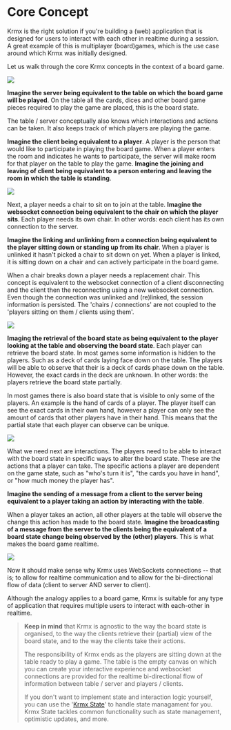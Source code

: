 # Core Concept
Krmx is the right solution if you're building a (web) application that is designed for users to interact with each other in realtime during a session. A great example of this is multiplayer (board)games, which is the use case around which Krmx was initially designed.

Let us walk through the core Krmx concepts in the context of a board game.

<img className='my-8 mx-auto bg-gray-100 rounded' src='/krmx/assets/boardgame-multiplayer-0.png' />

**Imagine the server being equivalent to the table on which the board game will be played**. On the table all the cards, dices and other board game pieces required to play the game are placed, this is the board state.

The table / server conceptually also knows which interactions and actions can be taken. It also keeps track of which players are playing the game.

**Imagine the client being equivalent to a player**. A player is the person that would like to participate in playing the board game. When a player enters the room and indicates he wants to participate, the server will make room for that player on the table to play the game. **Imagine the joining and leaving of client being equivalent to a person entering and leaving the room in which the table is standing**.

<img className='my-8 mx-auto bg-gray-100 rounded' src='/krmx/assets/boardgame-multiplayer-1.png' />

Next, a player needs a chair to sit on to join at the table. **Imagine the websocket connection being equivalent to the chair on which the player sits**. Each player needs its own chair. In other words: each client has its own connection to the server.

**Imagine the linking and unlinking from a connection being equivalent to the player sitting down or standing up from its chair**. When a player is unlinked it hasn't picked a chair to sit down on yet. When a player is linked, it is sitting down on a chair and can actively participate in the board game.

When a chair breaks down a player needs a replacement chair. This concept is equivalent to the websocket connection of a client disconnecting and the client then the reconnecting using a new websocket connection. Even though the connection was unlinked and (re)linked, the session information is persisted. The 'chairs / connections' are not coupled to the 'players sitting on them / clients using them'.

<img className='my-8 mx-auto bg-gray-100 rounded' src='/krmx/assets/boardgame-multiplayer-2.png' />

**Imaging the retrieval of the board state as being equivalent to the player looking at the table and observing the board state**. Each player can retrieve the board state. In most games some information is hidden to the players. Such as a deck of cards laying face down on the table. The players will be able to observe that their is a deck of cards phase down on the table. However, the exact cards in the deck are unknown. In other words: the players retrieve the board state partially.

In most games there is also board state that is visible to only some of the players. An example is the hand of cards of a player. The player itself can see the exact cards in their own hand, however a player can only see the amount of cards that other players have in their hand. This means that the partial state that each player can observe can be unique.

<img className='my-8 mx-auto bg-gray-100 rounded' src='/krmx/assets/boardgame-multiplayer-3.png' />

What we need next are interactions. The players need to be able to interact with the board state in specific ways to alter the board state. These are the actions that a player can take. The specific actions a player are dependent on the game state, such as "who's turn it is", "the cards you have in hand", or "how much money the player has".

**Imagine the sending of a message from a client to the server being equivalent to a player taking an action by interacting with the table**.

When a player takes an action, all other players at the table will observe the change this action has made to the board state. **Imagine the broadcasting of a message from the server to the clients being the equivalent of a board state change being observed by the (other) players**. This is what makes the board game realtime.

<img className='my-8 mx-auto bg-gray-100 rounded' src='/krmx/assets/boardgame-multiplayer-4.png' />

Now it should make sense why Krmx uses WebSockets connections -- that is; to allow for realtime communication and to allow for the bi-directional flow of data (client to server AND server to client).

Although the analogy applies to a board game, Krmx is suitable for any type of application that requires multiple users to interact with each-other in realtime.

> **Keep in mind** that Krmx is agnostic to the way the board state is organised, to the way the clients retrieve their (partial) view of the board state, and to the way the clients take their actions.
>
> The responsibility of Krmx ends as the players are sitting down at the table ready to play a game. The table is the empty canvas on which you can create your interactive experience and websocket connections are provided for the realtime bi-directional flow of information between table / server and players / clients.
>
> If you don't want to implement state and interaction logic yourself, you can use the '[Krmx State](/state)' to handle state managament for you. Krmx State tackles common functionality such as state management, optimistic updates, and more.
